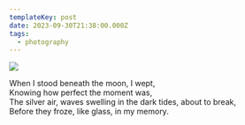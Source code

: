 ```yaml
---
templateKey: post
date: 2023-09-30T21:38:00.000Z
tags:
  - photography
---
```

![](../../static/assets/20230930-IMG_6494.jpg)

When I stood beneath the moon, I wept,<br/>
Knowing how perfect the moment was,<br/>
The silver air, waves swelling in the dark tides, about to break,<br/>
Before they froze, like glass, in my memory.